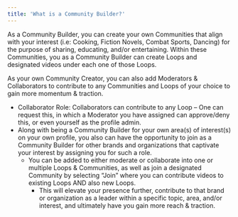 ```yaml
---
title: 'What is a Community Builder?'
---
```


As a Community Builder, you can create your own Communities that align with your interest (i.e: Cooking, Fiction Novels, Combat Sports, Dancing) for the purpose of sharing, educating, and/or entertaining. Within these Communities, you as a Community Builder can create Loops and designated videos under each one of those Loops. 

As your own Community Creator, you can also add Moderators & Collaborators to contribute to any Communities and Loops of your choice to gain more momentum & traction. 

- Collaborator Role: Collaborators can contribute to any Loop – One can request this, in which a Moderator you have assigned can approve/deny this, or even yourself as the profile admin. 
- Along with being a Community Builder for your own area(s) of interest(s) on your own profile, you also can have the opportunity to join as a Community Builder for other brands and organizations that captivate your interest by assigning you for such a role.
    - You can be added to either moderate or collaborate into one or multiple Loops & Communities, as well as join a designated Community by selecting “Join” where you can contribute videos to existing Loops AND also new Loops.
        - This will elevate your presence further, contribute to that brand or organization as a leader within a specific topic, area, and/or interest, and ultimately have you gain more reach & traction.
